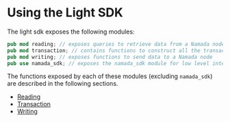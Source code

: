 
# Using the Light SDK

The light sdk exposes the following modules:

```rust 
pub mod reading; // exposes queries to retrieve data from a Namada node
pub mod transaction; // contains functions to construct all the transactions currently supported by the protocol
pub mod writing; // exposes functions to send data to a Namada node
pub use namada_sdk; // exposes the namada_sdk module for low level interactions with the Namada node
```

The functions exposed by each of these modules (excluding `namada_sdk`) are described in the following sections.

- [Reading](./usage/reading.mdx)
- [Transaction](./usage/transactions.mdx)
- [Writing](./usage/writing.mdx)







